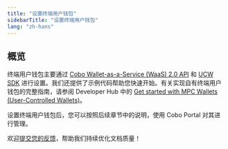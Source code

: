 ```yaml
---
title: "设置终端用户钱包"
sidebarTitle: "设置终端用户钱包"
lang: "zh-hans"
---
```


## 概览
终端用户钱包主要通过 [Cobo Wallet-as-a-Service (WaaS) 2.0 API](https://www.cobo.com/developers/v2/guides/overview/introduction) 和 [UCW SDK](https://www.cobo.com/developers/v2/developer-tools/quickstart-ucw-ios) 进行设置。我们还提供了示例代码帮助您快速开始。有关实现自有终端用户钱包的完整指南，请参阅 Developer Hub 中的 [Get started with MPC Wallets (User-Controlled Wallets)](https://www.cobo.com/developers/v2/guides/mpc-wallets/get-started-ucw)。

设置终端用户钱包后，您可以按照后续章节中的说明，使用 Cobo Portal 对其进行管理。

<Tip>欢迎[提交您的反馈](https://forms.zohopublic.com/cobo/form/DocumentFeedbackForm/formperma/QvLOhxJv1_JMsJ-1dleZ8Itb_7rzN-LtgvsDdxosoVI?referrername=manuals)，帮助我们持续优化文档质量！</Tip>